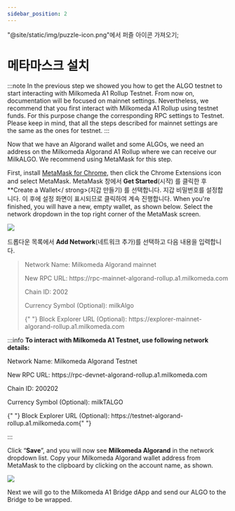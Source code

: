 ```yaml
---
sidebar_position: 2
---
```


"@site/static/img/puzzle-icon.png"에서 퍼즐 아이콘 가져오기;

# 메타마스크 설치

:::note
In the previous step we showed you how to get the ALGO testnet to start interacting with Milkomeda A1 Rollup Testnet.
From now on, documentation will be focused on mainnet settings. Nevertheless, we recommend that you first interact with Milkomeda A1 Rollup using testnet funds. For this purpose change the corresponding RPC settings to Testnet.
Please keep in mind, that all the steps described for mainnet settings are the same as the ones for testnet.
:::

Now that we have an Algorand wallet and some ALGOs, we need an address on the Milkomeda Algorand A1 Rollup where we can receive our MilkALGO. We recommend using MetaMask for this step.

First, install [MetaMask for Chrome](https://chrome.google.com/webstore/detail/metamask/nkbihfbeogaeaoehlefnkodbefgpgknn), then click the Chrome Extensions icon <img src={puzzleIcon} alt="" className="img-icon" /> and select MetaMask. MetaMask 창에서 **Get Started**(시작) 를 클릭한 후 **Create a Wallet</ strong>(지갑 만들기) 를 선택합니다. 지갑 비밀번호를 설정합니다. 이 후에 설정 화면이 표시되므로 클릭하여 계속 진행합니다. When you're finished, you will have a new, empty wallet, as shown below. Select the network dropdown in the top right corner of the MetaMask screen.</p>

![](/img/algorand-eth.png)

드롭다운 목록에서 **Add Network**(네트워크 추가)를 선택하고 다음 내용을 입력합니다.

> Network Name: Milkomeda Algorand mainnet
> 
> <p> New RPC URL: https://rpc-mainnet-algorand-rollup.a1.milkomeda.com </p>
> 
> Chain ID: 2002
> 
> Currency Symbol (Optional): milkAlgo
> 
> <p>
>   {" "}
>   Block Explorer URL (Optional): https://explorer-mainnet-algorand-rollup.a1.milkomeda.com
> </p>
:::info **To interact with Milkomeda A1 Testnet, use following network details:**

Network Name: Milkomeda Algorand Testnet
<p> New RPC URL: https://rpc-devnet-algorand-rollup.a1.milkomeda.com </p>
<p>Chain ID: 200202</p>
<p>Currency Symbol (Optional): milkTALGO</p>
<p>
  {" "}
  Block Explorer URL (Optional): https://testnet-algorand-rollup.a1.milkomeda.com{" "}
</p>
:::

Click “**Save**”, and you will now see **Milkomeda Algorand** in the network dropdown list. Copy your Milkomeda Algorand wallet address from MetaMask to the clipboard by clicking on the account name, as shown.

![](/img/algorand-milk.png)

Next we will go to the Milkomeda A1 Bridge dApp and send our ALGO to the Bridge to be wrapped.
